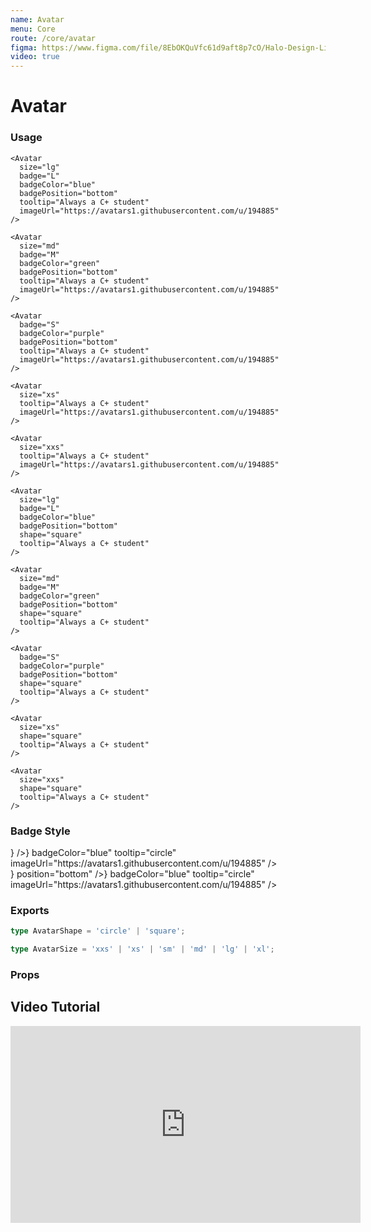 ```yaml
---
name: Avatar
menu: Core
route: /core/avatar
figma: https://www.figma.com/file/8EbOKQuVfc61d9aft8p7cO/Halo-Design-Library?node-id=163%3A528
video: true
---
```



# Avatar

### Usage

<Playground>
  <div className="space-x-8 mb-8">
    <InterfaceHeader title="Circle" byline="for individual people" section flow />
    <Avatar
      size="xl"
      badge="XL"
      badgeColor="orange"
      badgePosition="bottom"
      tooltip="Always a C+ student"
      imageUrl="https://avatars1.githubusercontent.com/u/194885"
    />

    <Avatar
      size="lg"
      badge="L"
      badgeColor="blue"
      badgePosition="bottom"
      tooltip="Always a C+ student"
      imageUrl="https://avatars1.githubusercontent.com/u/194885"
    />

    <Avatar
      size="md"
      badge="M"
      badgeColor="green"
      badgePosition="bottom"
      tooltip="Always a C+ student"
      imageUrl="https://avatars1.githubusercontent.com/u/194885"
    />

    <Avatar
      badge="S"
      badgeColor="purple"
      badgePosition="bottom"
      tooltip="Always a C+ student"
      imageUrl="https://avatars1.githubusercontent.com/u/194885"
    />

    <Avatar
      size="xs"
      tooltip="Always a C+ student"
      imageUrl="https://avatars1.githubusercontent.com/u/194885"
    />

    <Avatar
      size="xxs"
      tooltip="Always a C+ student"
      imageUrl="https://avatars1.githubusercontent.com/u/194885"
    />

  </div>
  <div className="space-x-8">
    <InterfaceHeader title="Square" byline="for startups / entities" section flow />
    <Avatar
      size="xl"
      badge="XL"
      badgeColor="orange"
      shape="square"
      badgePosition="bottom"
      tooltip="Always a C+ student"
    />

    <Avatar
      size="lg"
      badge="L"
      badgeColor="blue"
      badgePosition="bottom"
      shape="square"
      tooltip="Always a C+ student"
    />

    <Avatar
      size="md"
      badge="M"
      badgeColor="green"
      badgePosition="bottom"
      shape="square"
      tooltip="Always a C+ student"
    />

    <Avatar
      badge="S"
      badgeColor="purple"
      badgePosition="bottom"
      shape="square"
      tooltip="Always a C+ student"
    />

    <Avatar
      size="xs"
      shape="square"
      tooltip="Always a C+ student"
    />

    <Avatar
      size="xxs"
      shape="square"
      tooltip="Always a C+ student"
    />

  </div>
</Playground>

### Badge Style

<Playground>
  <InterfaceHeader title="Top" section flow />
  <div className="space-x-8">
    <Avatar
      size="xl"
      badge={<Badge icon={<BookmarkOutlineIcon />} />}
      badgeColor="blue"
      tooltip="circle"
      imageUrl="https://avatars1.githubusercontent.com/u/194885"
    />
    <Avatar
      size="lg"
      badge="cl"
      badgeColor="blue"
      tooltip="circle"
      imageUrl="https://avatars1.githubusercontent.com/u/194885"
    />
    <Avatar
      size="lg"
      badge="sq"
      badgeColor="blue"
      badgeShape="square"
      tooltip="square"
      imageUrl="https://avatars1.githubusercontent.com/u/194885"
    />
  </div>
  <InterfaceHeader title="Bottom" section flow />
  <div className="space-x-8">
    <Avatar
      size="xl"
      badge={<Badge icon={<BookmarkOutlineIcon />} position="bottom" />}
      badgeColor="blue"
      tooltip="circle"
      imageUrl="https://avatars1.githubusercontent.com/u/194885"
    />
    <Avatar
      size="lg"
      badge="Cl"
      badgeColor="blue"
      badgePosition="bottom"
      tooltip="circle"
      imageUrl="https://avatars1.githubusercontent.com/u/194885"
    />
    <Avatar
      size="lg"
      badge="Sq"
      badgeColor="blue"
      badgeShape="square"
      badgePosition="bottom"
      tooltip="square"
      imageUrl="https://avatars1.githubusercontent.com/u/194885"
    />
  </div>
</Playground>

### Exports

```ts
type AvatarShape = 'circle' | 'square';

type AvatarSize = 'xxs' | 'xs' | 'sm' | 'md' | 'lg' | 'xl';
```

### Props

<Props of={Avatar} />

## Video Tutorial

<a id="tutorial">
  <iframe
    width="560"
    height="315"
    src="https://www.youtube.com/embed/nQt8iW_j8d4?start=40"
    title="YouTube video player"
    frameborder="0"
    allow="accelerometer; autoplay; clipboard-write; encrypted-media; gyroscope; picture-in-picture"
    allowfullscreen
  ></iframe>
</a>
